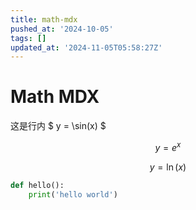 ```yaml
---
title: math-mdx
pushed_at: '2024-10-05'
tags: []
updated_at: '2024-11-05T05:58:27Z'
---
```


# Math MDX

这是行内 $ y = \sin(x) $

$$
y = e^x
$$
```math
y = \ln(x)
```
```py
def hello():
    print('hello world')
```

